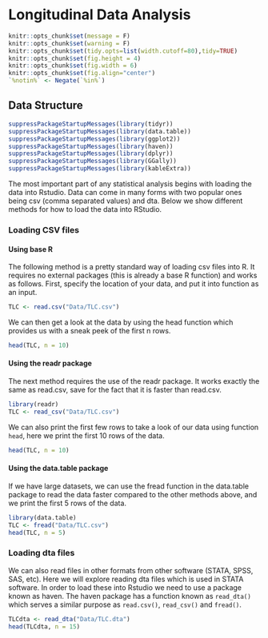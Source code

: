 # Longitudinal Data Analysis {#sec-longi-intro .unnumbered}
```{r setup, include=FALSE, echo=TRUE}
knitr::opts_chunk$set(message = F)
knitr::opts_chunk$set(warning = F)
knitr::opts_chunk$set(tidy.opts=list(width.cutoff=80),tidy=TRUE)
knitr::opts_chunk$set(fig.height = 4)
knitr::opts_chunk$set(fig.width = 6)
knitr::opts_chunk$set(fig.align="center")
`%notin%` <- Negate(`%in%`)
```
## Data Structure

```{r, warning=FALSE}
suppressPackageStartupMessages(library(tidyr))
suppressPackageStartupMessages(library(data.table))
suppressPackageStartupMessages(library(ggplot2))
suppressPackageStartupMessages(library(haven))
suppressPackageStartupMessages(library(dplyr))
suppressPackageStartupMessages(library(GGally))
suppressPackageStartupMessages(library(kableExtra))
```

The most important part of any statistical analysis begins with loading the data into Rstudio. Data can
come in many forms with two popular ones being csv (comma separated values) and dta. Below we show
different methods for how to load the data into RStudio.

### Loading CSV files

#### Using base R

The following method is a pretty standard way of loading csv files into R. It requires no
external packages (this is already a base R function) and works as follows. First, specify the location of your
data, and put it into function as an input. 
```{r}
TLC <- read.csv("Data/TLC.csv")
```

We can then get a look at the data by using the head function which provides us with a sneak peek of
the first n rows.
```{r}
head(TLC, n = 10)
```

#### Using the readr package

The next method requires the use of the readr package. It works exactly the same as read.csv, save for
the fact that it is faster than read.csv.
```{r}
library(readr)
TLC <- read_csv("Data/TLC.csv")
```

We can also print the first few rows to take a look of our data using function `head`, here we print the first 10 rows of the data.
```{r}
head(TLC, n = 10)
```

#### Using the data.table package

If we have large datasets, we can use the fread function in the data.table package to read the data faster compared to the other methods above, and we print the first 5 rows of the data.
```{r}
library(data.table)
TLC <- fread("Data/TLC.csv")
head(TLC, n = 5)
```


### Loading dta files
We can also read files in other formats from other software (STATA, SPSS, SAS, etc). Here we will explore reading dta files which is used in STATA software. In order to load these into Rstudio we need to use a package known as haven. The haven package has a function known as `read_dta()` which serves a similar purpose as `read.csv()`, `read_csv()` and `fread()`.
```{r}
TLCdta <- read_dta("Data/TLC.dta")
head(TLCdta, n = 15)
```

